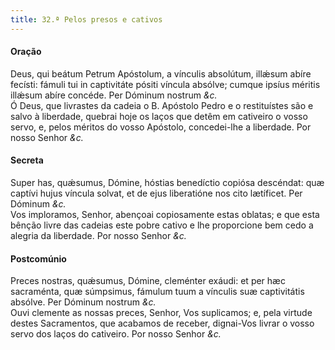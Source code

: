 ```yaml
---
title: 32.ª Pelos presos e cativos
---
```


<h4 class="text-center">Oração</h4>
<div class="container-fluid">
  <div class="row">
    <div class="col-6 dropcaps text-justify">
      Deus, qui beátum Petrum Apóstolum, a vínculis absolútum, illǽsum abíre
      fecísti: fámuli tui in captivitáte pósiti víncula absólve; cumque ipsíus
      méritis illǽsum abíre concéde. Per Dóminum nostrum <em>&c.</em>
    </div>
    <div class="col-6 dropcaps text-justify">
      Ó Deus, que livrastes da cadeia o B. Apóstolo Pedro e o restituístes são e
      salvo à liberdade, quebrai hoje os laços que detêm em cativeiro o vosso
      servo, e, pelos méritos do vosso Apóstolo, concedei-lhe a liberdade. Por
      nosso Senhor <em>&c.</em>
    </div>
  </div>
</div>

<h4 class="text-center">Secreta</h4>
<div class="container-fluid">
  <div class="row">
    <div class="col-6 dropcaps text-justify">
      Super has, quǽsumus, Dómine, hóstias benedíctio copiósa descéndat: quæ
      captívi hujus víncula solvat, et de ejus liberatióne nos cito lætíficet.
      Per Dóminum <em>&c.</em>
    </div>
    <div class="col-6 dropcaps text-justify">
      Vos imploramos, Senhor, abençoai copiosamente estas oblatas; e que esta
      bênção livre das cadeias este pobre cativo e lhe proporcione bem cedo a
      alegria da liberdade. Por nosso Senhor <em>&c.</em>
    </div>
  </div>
</div>

<h4 class="text-center">Postcomúnio</h4>
<div class="container-fluid">
  <div class="row">
    <div class="col-6 dropcaps text-justify">
      Preces nostras, quǽsumus, Dómine, cleménter exáudi: et per hæc sacraménta,
      quæ súmpsimus, fámulum tuum a vínculis suæ captivitátis absólve. Per
      Dóminum nostrum <em>&c.</em>
    </div>
    <div class="col-6 dropcaps text-justify">
      Ouvi clemente as nossas preces, Senhor, Vos suplicamos; e, pela virtude
      destes Sacramentos, que acabamos de receber, dignai-Vos livrar o vosso
      servo dos laços do cativeiro. Por nosso Senhor <em>&c.</em>
    </div>
  </div>
</div>
